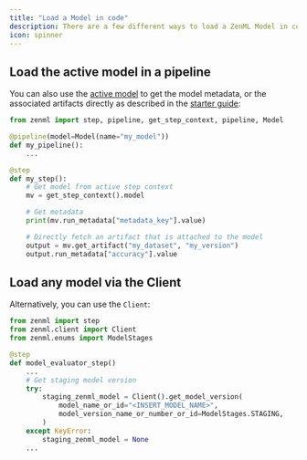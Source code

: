 ```yaml
---
title: "Load a Model in code"
description: There are a few different ways to load a ZenML Model in code
icon: spinner
---
```


## Load the active model in a pipeline

You can also use the [active model](/v/0.67.0/versions/0.66.0/user-guide/starter-guide/track-ml-models) to get the model metadata, or the associated artifacts directly as described in the [starter guide](/v/0.67.0/versions/0.66.0/user-guide/starter-guide/track-ml-models):


```py
from zenml import step, pipeline, get_step_context, pipeline, Model

@pipeline(model=Model(name="my_model"))
def my_pipeline():
    ...

@step
def my_step():
    # Get model from active step context
    mv = get_step_context().model

    # Get metadata
    print(mv.run_metadata["metadata_key"].value)

    # Directly fetch an artifact that is attached to the model
    output = mv.get_artifact("my_dataset", "my_version")
    output.run_metadata["accuracy"].value
```

## Load any model via the Client

Alternatively, you can use the `Client`:

```py
from zenml import step
from zenml.client import Client
from zenml.enums import ModelStages

@step
def model_evaluator_step()
    ...
    # Get staging model version
    try:
        staging_zenml_model = Client().get_model_version(
            model_name_or_id="<INSERT_MODEL_NAME>",
            model_version_name_or_number_or_id=ModelStages.STAGING,
        )
    except KeyError:
        staging_zenml_model = None
    ...
```

